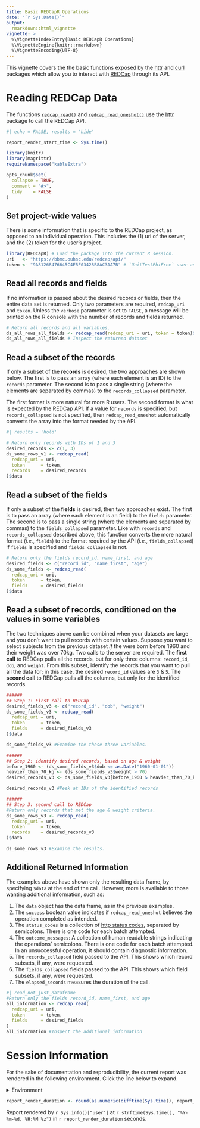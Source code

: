 ```yaml
---
title: Basic REDCapR Operations
date: "`r Sys.Date()`"
output:
  rmarkdown::html_vignette
vignette: >
  %\VignetteIndexEntry{Basic REDCapR Operations}
  %\VignetteEngine{knitr::rmarkdown}
  %\VignetteEncoding{UTF-8}
---
```


This vignette covers the the basic functions exposed by the [httr](https://github.com/r-lib/httr) and [curl](https://cran.r-project.org/package=curl) packages which allow you to interact with [REDCap](https://www.project-redcap.org/) through its API.

Reading REDCap Data
==================================================================

The functions [`redcap_read()`](https://ouhscbbmc.github.io/REDCapR/reference/redcap_read.html) and [`redcap_read_oneshot()`](https://ouhscbbmc.github.io/REDCapR/reference/redcap_read_oneshot.html) use the [httr](https://cran.r-project.org/package=httr) package to call the REDCap API.

```r
#| echo = FALSE, results = 'hide'

report_render_start_time <- Sys.time()

library(knitr)
library(magrittr)
requireNamespace("kableExtra")

opts_chunk$set(
  collapse = TRUE,
  comment = "#>",
  tidy    = FALSE
)
```

Set project-wide values
------------------------------------------------------------------

There is some information that is specific to the REDCap project, as opposed to an individual operation.  This includes the (1) uri of the server, and the (2) token for the user's project.

```r
library(REDCapR) # Load the package into the current R session.
uri   <- "https://bbmc.ouhsc.edu/redcap/api/"
token <- "9A81268476645C4E5F03428B8AC3AA7B" # `UnitTestPhiFree` user and simple project (pid 153)
```

Read all records and fields
------------------------------------------------------------------

If no information is passed about the desired records or fields, then the entire data set is returned.  Only two parameters are required, `redcap_uri` and `token`.  Unless the `verbose` parameter is set to `FALSE`, a message will be printed on the R console with the number of records and fields returned.

```r
# Return all records and all variables.
ds_all_rows_all_fields <- redcap_read(redcap_uri = uri, token = token)$data
ds_all_rows_all_fields # Inspect the returned dataset
```

Read a subset of the records
------------------------------------------------------------------

If only a subset of the **records** is desired, the two approaches are shown below.  The first is to pass an array (where each element is an ID) to the `records` parameter.  The second is to pass a single string (where the elements are separated by commas) to the `records_collapsed` parameter.

The first format is more natural for more R users.  The second format is what is expected by the REDCap API.  If a value for `records` is specified, but `records_collapsed` is not specified, then `redcap_read_oneshot` automatically converts the array into the format needed by the API.

```r
#| results = 'hold'

# Return only records with IDs of 1 and 3
desired_records <- c(1, 3)
ds_some_rows_v1 <- redcap_read(
  redcap_uri = uri,
  token      = token,
  records    = desired_records
)$data
```

Read a subset of the fields
------------------------------------------------------------------

If only a subset of the **fields** is desired, then two approaches exist.  The first is to pass an array (where each element is an field) to the `fields` parameter.  The second is to pass a single string (where the elements are separated by commas) to the `fields_collapsed` parameter. Like with `records` and `records_collapsed` described above, this function converts the more natural format (*i.e.*, `fields`) to the format required by the API (*i.e.*, `fields_collapsed`) if `fields` is specified and `fields_collapsed` is not.

```r
# Return only the fields record_id, name_first, and age
desired_fields <- c("record_id", "name_first", "age")
ds_some_fields <- redcap_read(
  redcap_uri = uri,
  token      = token,
  fields     = desired_fields
)$data
```

Read a subset of records, conditioned on the values in some variables
------------------------------------------------------------------

The two techniques above can be combined when your datasets are large and you don't want to pull records with certain values.  Suppose you want to select subjects from the previous dataset *if* the were born before 1960 and their weight was over 70kg.  Two calls to the server are required.  The **first call** to REDCap pulls all the records, but for only three columns: `record_id`, `dob`, and `weight`.  From this subset, identify the records that you want to pull all the data for; in this case, the desired `record_id` values are `3` & `5`.  The **second call** to REDCap pulls all the columns, but only for the identified records.

```r
######
## Step 1: First call to REDCap
desired_fields_v3 <- c("record_id", "dob", "weight")
ds_some_fields_v3 <- redcap_read(
  redcap_uri = uri,
  token      = token,
  fields     = desired_fields_v3
)$data

ds_some_fields_v3 #Examine the these three variables.

######
## Step 2: identify desired records, based on age & weight
before_1960 <- (ds_some_fields_v3$dob <= as.Date("1960-01-01"))
heavier_than_70_kg <- (ds_some_fields_v3$weight > 70)
desired_records_v3 <- ds_some_fields_v3[before_1960 & heavier_than_70_kg, ]$record_id

desired_records_v3 #Peek at IDs of the identified records

######
## Step 3: second call to REDCap
#Return only records that met the age & weight criteria.
ds_some_rows_v3 <- redcap_read(
  redcap_uri = uri,
  token      = token,
  records    = desired_records_v3
)$data

ds_some_rows_v3 #Examine the results.
```

Additional Returned Information
------------------------------------------------------------------

The examples above have shown only the resulting data frame, by specifying `$data` at the end of the call.  However, more is available to those wanting additional information, such as:

1. The `data` object has the data frame, as in the previous examples.
1. The `success` boolean value indicates if `redcap_read_oneshot` believes the operation completed as intended.
1. The `status_codes` is a collection of [http status codes](https://en.wikipedia.org/wiki/List_of_HTTP_status_codes), separated by semicolons.  There is one code for each batch attempted.
1. The `outcome_messages`: A collection of human readable strings indicating the operations' semicolons.  There is one code for each batch attempted.  In an unsuccessful operation, it should contain diagnostic information.
1. The `records_collapsed` field passed to the API.  This shows which record subsets, if any, were requested.
1. The `fields_collapsed` fields passed to the API.  This shows which field subsets, if any, were requested.
1. The `elapsed_seconds` measures the duration of the call.

```r
#| read_not_just_dataframe
#Return only the fields record_id, name_first, and age
all_information <- redcap_read(
  redcap_uri = uri,
  token      = token,
  fields     = desired_fields
)
all_information #Inspect the additional information
```

Session Information
==================================================================

For the sake of documentation and reproducibility, the current report was rendered in the following environment.  Click the line below to expand.

<details>
  <summary>Environment <span class="glyphicon glyphicon-plus-sign"></span></summary>
```r
if (requireNamespace("sessioninfo", quietly = TRUE)) {
  sessioninfo::session_info()
} else {
  sessionInfo()
}
```
</details>

```r
report_render_duration <- round(as.numeric(difftime(Sys.time(), report_render_start_time, units = "secs")))
```

Report rendered by `r Sys.info()["user"]` at `r strftime(Sys.time(), "%Y-%m-%d, %H:%M %z")` in `r report_render_duration` seconds.
